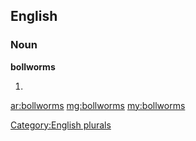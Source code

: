 ==English==

===Noun===
'''bollworms'''

# {{plural of|[[bollworm]]}}

[[Category:English plurals]]

[[ar:bollworms]]
[[mg:bollworms]]
[[my:bollworms]]
